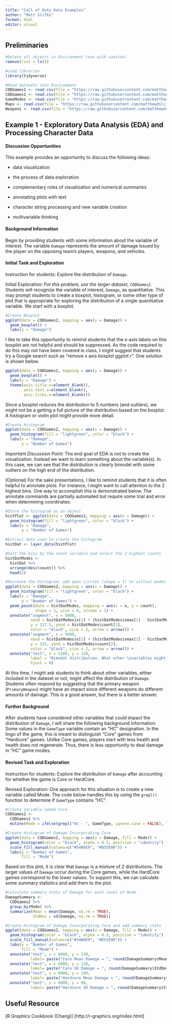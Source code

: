 ```yaml
---
title: "Call of Duty Data Examples"
author: "Matt Slifko"
format: html
editor: visual
---
```


## Preliminaries

```r
#Delete all objects in Environment (use with caution)
remove(list = ls()) 

#Load libraries
library(tidyverse)

#Read datasets into Environment
CODGames1 <- read.csv(file = "https://raw.githubusercontent.com/matthewdslifko/CallOfDutyProject/main/CODGames1SP.csv", header = TRUE)
CODGames2 <- read.csv(file = "https://raw.githubusercontent.com/matthewdslifko/CallOfDutyProject/main/CODGames2SP.csv", header = TRUE)
GameModes <- read.csv(file = "https://raw.githubusercontent.com/matthewdslifko/CallOfDutyProject/main/CODGameModes.csv", header = TRUE)
Maps <- read.csv(file = "https://raw.githubusercontent.com/matthewdslifko/CallOfDutyProject/main/CODMaps.csv", header = TRUE)
Weapons <- read.csv(file = "https://raw.githubusercontent.com/matthewdslifko/CallOfDutyProject/main/CODWeapons.csv", header = TRUE)

```

## Example 1 - Exploratory Data Analysis (EDA) and Processing Character Data

#### Discussion Opportunities

This example provides an opportunity to discuss the following ideas:

-   data visualization

-   the process of data exploration

-   complementary roles of visualization and numerical summaries

-   annotating plots with text

-   character string processing and new variable creation

-   multivariable thinking

#### Background Information

Begin by providing students with some information about the variable of interest: The variable `Damage` represents the amount of damage issued by the player on the opposing team's players, weapons, and vehicles.

#### Initial Task and Exploration

Instruction for students: Explore the distribution of `Damage`.

Initial Exploration: *For this problem, use the larger dataset, `CODGames2`*. Students will recognize the variable of interest, `Damage`, as quantitative. This may prompt students to create a boxplot, histogram, or some other type of plot that is appropriate for exploring the distribution of a single quantitative variable. We start with a boxplot.

```r
#Create Boxplot
ggplot(data = CODGames2, mapping = aes(y = Damage)) + 
  geom_boxplot() +
  labs(y = "Damage")
```

I like to take this opportunity to remind students that the x-axis labels on this boxplot are not helpful and should be suppressed. As the code required to do this may not have been covered in class, I might suggest that students try a Google search such as "remove x axis boxplot ggplot r". One solution is shown below.

```r
ggplot(data = CODGames2, mapping = aes(y = Damage)) + 
  geom_boxplot() +
  labs(y = "Damage") + 
  theme(axis.title.x=element_blank(),
        axis.text.x=element_blank(),
        axis.ticks.x=element_blank())
```

Since a boxplot reduces the distribution to 5 numbers (and outliers), we might not be a getting a full picture of the distribution based on the boxplot. A histogram or violin plot might provide more detail.

```r
#Create Histogram
ggplot(data = CODGames2, mapping = aes(x = Damage)) +
  geom_histogram(fill = "lightgreen", color = "black") +
  labs(x = "Damage",
       y = "Number of Games")
```

*Important Discussion Point*: The end goal of EDA is not to create the visualization. Instead we want to learn something about the variable(s). In this case, we can see that the distribution is clearly bimodel with some outliers on the high end of the distribution.

(Optional) For the sake presentations, I like to remind students that it is often helpful to annotate plots. For instance, I might want to call attention to the 2 highest bins. One way to accomplish this is demonstrated below. The annotate commands are partially automated but require some trial and error when determining coordinates.

```r
#Store the histogram as an object
histPlot <- ggplot(data = CODGames2, mapping = aes(x = Damage)) +
  geom_histogram(fill = "lightgreen", color = "black") +
  labs(x = "Damage",
       y = "Number of Games") 

#Extract data used to create the histogram
histDat <- layer_data(histPlot)

#Sort the bins by the count variable and select the 2 highest counts
histDatModes <- 
  histDat %>%
  arrange(desc(count)) %>%
  head(2)

#Recreate the histogram; add open circles (shape = 1) to callout modes (stroke controls thickness of of circle borders) and annotate with line segments
ggplot(data = CODGames2, mapping = aes(x = Damage)) +
  geom_histogram(fill = "lightgreen", color = "black") +
  labs(x = "Damage",
       y = "Number of Games") +
  geom_point(data = histDatModes, mapping = aes(x = x, y = count),
             shape = 1, size = 8, stroke = 2) +
  annotate("segment", x = 5000, 
           xend = histDatModes$x[1] + (histDatModes$xmax[1] - histDatModes$xmin[1]), 
           y = 137.5, yend = histDatModes$count[1],
           color = "black", size = 2, arrow = arrow()) + 
  annotate("segment", x = 5000, 
           xend = histDatModes$x[2] + (histDatModes$xmax[2] - histDatModes$xmin[2]), 
           y = 125, yend = histDatModes$count[2],
           color = "black", size = 2, arrow = arrow()) +
  annotate("text", x = 5200, y = 128, 
           label = "Bimodal distribution. What other \nvariables might affect \nthe distribution?",
           hjust = 0)
```

At this time, I might ask students to think about other variables, either included in the dataset or not, might affect the distribution of `Damage`. Students often respond by suggesting that the primary weapon (`PrimaryWeapon`) might have an impact since different weapons do different amounts of damage. This is a good answer, but there is a better answer.

#### Further Background

After students have considered other variables that could impact the distribution of `Damage`, I will share the following background information: Some values in the `GameType` variable contain an "HC" designation. In the lingo of the game, this is meant to distinguish "Core" games from "Hardcore" games. Unlike Core games, players start with less health and health does not regenerate. Thus, there is less opportunity to deal damage in "HC" game modes.

#### Revised Task and Exploration

Instruction for students: Explore the distribution of `Damage` after accounting for whether the game is Core or HardCore.

Revised Exploration: One approach for this situation is to create a new variable called Mode. The code below handles this by using the `grepl()` function to determine if `GameType` contains "HC".

```r
#Create Variable named Core
CODGames2 <- 
  CODGames2 %>%
  mutate(Mode = ifelse(grepl("HC - ", GameType, ignore.case = FALSE), "HardCore", "Core"))
```

```r
#Create Histogram of Damage Incorporating Core
ggplot(data = CODGames2, mapping = aes(x = Damage, fill = Mode)) +
  geom_histogram(color = "black", alpha = 0.5, position = "identity") +
  scale_fill_manual(values=c("#54B6E9", "#D55E00")) + 
  labs(y = "Number of Games",
       fill = "Mode")
```

Based on this plot, it is clear that `Damage` is a mixture of 2 distributions. The larger values of `Damage` occur during the Core games, while the HardCore games correspond to the lower values. To support this, we can calculate some summary statistics and add them to the plot.

```r
#Calculate summary stats of Damage for each level of Mode
DamageSummary <-
  CODGames2 %>%
  group_by(Mode) %>%
  summarize(Mean = mean(Damage, na.rm = TRUE),
            StdDev = sd(Damage, na.rm = TRUE))

#Create Histogram of Damage Incorporating Core and add summary stats
ggplot(data = CODGames2, mapping = aes(x = Damage, fill = Mode)) +
  geom_histogram(color = "black", alpha = 0.5, position = "identity") +
  scale_fill_manual(values=c("#54B6E9", "#D55E00")) + 
  labs(y = "Number of Games",
       fill = "Mode") +
  annotate("text", x = 6000, y = 130, 
           label= paste("Core Mean Damage = ", round(DamageSummary$Mean[1], digits=0))) +
  annotate("text", x = 6000, y = 120, 
           label= paste("Core SD Damage = ", round(DamageSummary$StdDev[1], digits=0)))+
  annotate("text", x = 6000, y = 100, 
           label= paste("Hardcore Mean Damage = ", round(DamageSummary$Mean[2],digits=0))) +
  annotate("text", x = 6000, y = 90, 
           label= paste("Hardcore SD Damage = ", round(DamageSummary$StdDev[2], digits=0)))
```

## Useful Resource

\[R Graphics Cookbook (Chang)\] \[http://r-graphics.org/index.html\]
